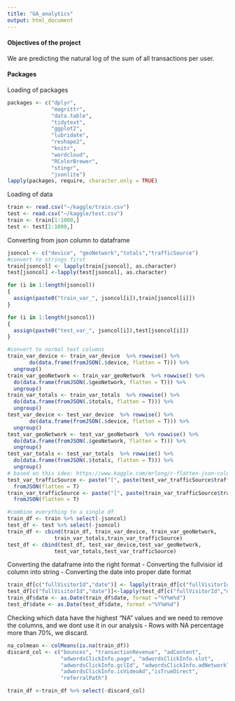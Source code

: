 ---
title: "GA_analytics"
output: html_document
---

#### Objectives of the project
We are predicting the natural log of the sum of all transactions per user.



#### Packages
Loading of packages
```{r, Loading of packages}
packages <- c("dplyr",
              "magrittr",
              "data.table",
              "tidytext",
              "ggplot2",
              "lubridate",
              "reshape2",
              "knitr", 
              "wordcloud",
              "RColorBrewer",
              "stingr",
              "jsonlite")
lapply(packages, require, character.only = TRUE)
```

Loading of data
```{r, Loading of data}
train <- read.csv("~/kaggle/train.csv")
test <- read.csv("~/kaggle/test.csv")
train <- train[1:1000,]
test <- test[1:1000,]
```

Converting from json column to dataframe
```{r, converting to Json}
jsoncol <- c("device", "geoNetwork","totals","trafficSource")
#convert to strings first
train[jsoncol] <- lapply(train[jsoncol], as.character)
test[jsoncol] <-lapply(test[jsoncol], as.character)

for (i in 1:length(jsoncol))
{
  assign(paste0("train_var_", jsoncol[i]),train[jsoncol[i]])
}

for (i in 1:length(jsoncol))
{
  assign(paste0("test_var_", jsoncol[i]),test[jsoncol[i]])
}

#convert to normal text columns
train_var_device <- train_var_device  %>% rowwise() %>%
       do(data.frame(fromJSON(.$device, flatten = T))) %>% 
  ungroup()
train_var_geoNetwork <- train_var_geoNetwork  %>% rowwise() %>%
  do(data.frame(fromJSON(.$geoNetwork, flatten = T))) %>% 
  ungroup()
train_var_totals <- train_var_totals  %>% rowwise() %>%
  do(data.frame(fromJSON(.$totals, flatten = T))) %>% 
  ungroup()
test_var_device <- test_var_device  %>% rowwise() %>%
       do(data.frame(fromJSON(.$device, flatten = T))) %>% 
  ungroup()
test_var_geoNetwork <- test_var_geoNetwork  %>% rowwise() %>%
  do(data.frame(fromJSON(.$geoNetwork, flatten = T))) %>% 
  ungroup()
test_var_totals <- test_var_totals  %>% rowwise() %>%
  do(data.frame(fromJSON(.$totals, flatten = T))) %>% 
  ungroup()
# based on this idea: https://www.kaggle.com/mrlong/r-flatten-json-columns-to-make-single-data-frame
test_var_trafficSource <- paste("[", paste(test_var_trafficSource$trafficSource, collapse = ","), "]") %>% 
  fromJSON(flatten = T)
train_var_trafficSource <- paste("[", paste(train_var_trafficSource$trafficSource, collapse = ","), "]") %>% 
  fromJSON(flatten = T)

#combine everything to a single df
train_df <- train %>% select(-jsoncol) 
test_df <- test %>% select(-jsoncol) 
train_df <- cbind(train_df, train_var_device, train_var_geoNetwork,
               train_var_totals,train_var_trafficSource)
test_df <- cbind(test_df, test_var_device,test_var_geoNetwork,
               test_var_totals,test_var_trafficSource)
```

Converting the dataframe into the right format
 - Converting the fullvisior id column into string 
 - Converting the date into proper date format
```{r, converting the df to column}
train_df[c("fullVisitorId","date")] <- lapply(train_df[c("fullVisitorId","date")], as.character)
test_df[c("fullVisitorId","date")]<-lapply(test_df[c("fullVisitorId","date")], as.character)
train_df$date <- as.Date(train_df$date, format ="%Y%m%d")
test_df$date <- as.Date(test_df$date, format ="%Y%m%d")
```

Checking which data have the highest "NA" values and we need to remove the columns, and we dont use it in our analysis
  - Rows with NA percentage more than 70%, we discard.
```{r, NA values in df}
na_colmean <- colMeans(is.na(train_df)) 
discard_col <- c("bounces", "transactionRevenue", "adContent",
                 "adwordsClickInfo.page", "adwordsClickInfo.slot",
                 "adwordsClickInfo.gclId", "adwordsClickInfo.adNetworkType",
                 "adwordsClickInfo.isVideoAd","isTrueDirect",
                 "referralPath")

train_df <-train_df %>% select(-discard_col)
```


